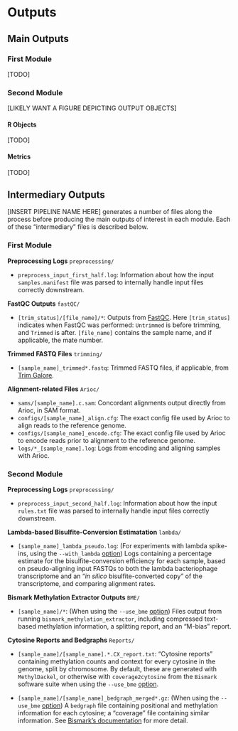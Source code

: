 # Outputs {#outputs}

## Main Outputs

### First Module

[TODO]

### Second Module

[LIKELY WANT A FIGURE DEPICTING OUTPUT OBJECTS]

#### R Objects

[TODO]

#### Metrics

[TODO]

## Intermediary Outputs

[INSERT PIPELINE NAME HERE] generates a number of files along the process before producing the main outputs of interest in each module. Each of these "intermediary" files is described below.

### First Module

**Preprocessing Logs** `preprocessing/`

- `preprocess_input_first_half.log`: Information about how the input `samples.manifest` file was parsed to internally handle input files correctly downstream.

**FastQC Outputs** `fastQC/`

- `[trim_status]/[file_name]/*`: Outputs from [FastQC](https://www.bioinformatics.babraham.ac.uk/projects/fastqc/). Here `[trim_status]` indicates when FastQC was performed: `Untrimmed` is before trimming, and `Trimmed` is after. `[file_name]` contains the sample name, and if applicable, the mate number.

**Trimmed FASTQ Files** `trimming/`

- `[sample_name]_trimmed*.fastq`: Trimmed FASTQ files, if applicable, from [Trim Galore](https://www.bioinformatics.babraham.ac.uk/projects/trim_galore/).

**Alignment-related Files** `Arioc/`

- `sams/[sample_name].c.sam`: Concordant alignments output directly from Arioc, in SAM format.
- `configs/[sample_name]_align.cfg`: The exact config file used by Arioc to align reads to the reference genome.
- `configs/[sample_name]_encode.cfg`: The exact config file used by Arioc to encode reads prior to alignment to the reference genome.
- `logs/*_[sample_name].log`: Logs from encoding and aligning samples with Arioc.

### Second Module

**Preprocessing Logs** `preprocessing/`

- `preprocess_input_second_half.log`: Information about how the input `rules.txt` file was parsed to internally handle input files correctly downstream.

**Lambda-based Bisulfite-Conversion Estimatation** `lambda/`

- `[sample_name]_lambda_pseudo.log`: (For experiments with lambda spike-ins, using the `--with_lambda` [option](#command-opts)) Logs containing a percentage estimate for the bisulfite-conversion efficiency for each sample, based on pseudo-aligning input FASTQs to both the lambda bacteriophage transcriptome and an "*in silico* bisulfite-converted copy" of the transcriptome, and comparing alignment rates.

**Bismark Methylation Extractor Outputs** `BME/`

- `[sample_name]/*`: (When using the `--use_bme` [option](#command-opts)) Files output from running `bismark_methylation_extractor`, including compressed text-based methylation information, a splitting report, and an "M-bias" report.

**Cytosine Reports and Bedgraphs** `Reports/`

- `[sample_name]/[sample_name].*.CX_report.txt`: "Cytosine reports" containing methylation counts and context for every cytosine in the genome, split by chromosome. By default, these are generated with `MethylDackel`, or otherwise with `coverage2cytosine` from the `Bismark` software suite when using the `--use_bme` [option](#command-opts).

- `[sample_name]/[sample_name]_bedgraph_merged*.gz`: (When using the `--use_bme` [option](#command-opts)) A `bedgraph` file containing positional and methylation information for each cytosine; a "coverage" file containing similar information. See [Bismark's documentation](https://rawgit.com/FelixKrueger/Bismark/master/Docs/Bismark_User_Guide.html#appendix-iii-bismark-methylation-extractor) for more detail.
